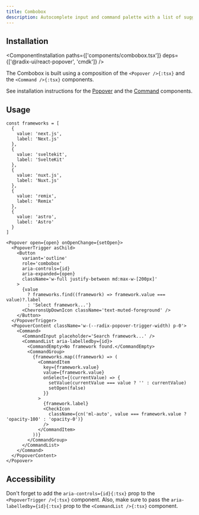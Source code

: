 ```yaml
---
title: Combobox
description: Autocomplete input and command palette with a list of suggestions.
---
```


<ComponentPreview name='combobox/combobox' />

## Installation

<ComponentInstallation
  paths={['components/combobox.tsx']}
  deps={['@radix-ui/react-popover', 'cmdk']}
/>

The Combobox is built using a composition of the `<Popover />{:tsx}` and the `<Command />{:tsx}` components.

See installation instructions for the [Popover](/ui/popover#installation) and the [Command](/ui/command#installation) components.

## Usage

```tsx
const frameworks = [
  {
    value: 'next.js',
    label: 'Next.js'
  },
  {
    value: 'sveltekit',
    label: 'SvelteKit'
  },
  {
    value: 'nuxt.js',
    label: 'Nuxt.js'
  },
  {
    value: 'remix',
    label: 'Remix'
  },
  {
    value: 'astro',
    label: 'Astro'
  }
]

<Popover open={open} onOpenChange={setOpen}>
  <PopoverTrigger asChild>
    <Button
      variant='outline'
      role='combobox'
      aria-controls={id}
      aria-expanded={open}
      className='w-full justify-between md:max-w-[200px]'
    >
      {value
        ? frameworks.find((framework) => framework.value === value)?.label
        : 'Select framework...'}
      <ChevronsUpDownIcon className='text-muted-foreground' />
    </Button>
  </PopoverTrigger>
  <PopoverContent className='w-(--radix-popover-trigger-width) p-0'>
    <Command>
      <CommandInput placeholder='Search framework...' />
      <CommandList aria-labelledby={id}>
        <CommandEmpty>No framework found.</CommandEmpty>
        <CommandGroup>
          {frameworks.map((framework) => (
            <CommandItem
              key={framework.value}
              value={framework.value}
              onSelect={(currentValue) => {
                setValue(currentValue === value ? '' : currentValue)
                setOpen(false)
              }}
            >
              {framework.label}
              <CheckIcon
                className={cn('ml-auto', value === framework.value ? 'opacity-100' : 'opacity-0')}
              />
            </CommandItem>
          ))}
        </CommandGroup>
      </CommandList>
    </Command>
  </PopoverContent>
</Popover>
```

## Accessibility

Don't forget to add the `aria-controls={id}{:tsx}` prop to the `<PopoverTrigger />{:tsx}` component. Also, make sure to pass the `aria-labelledby={id}{:tsx}` prop to the `<CommandList />{:tsx}` component.
